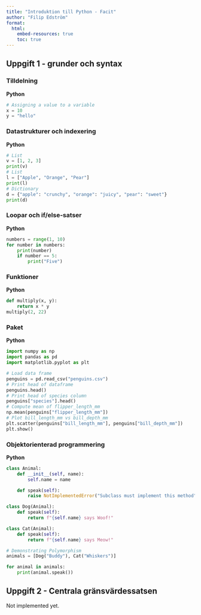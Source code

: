 ```yaml
---
title: "Introduktion till Python - Facit"
author: "Filip Edström"
format: 
  html:
    embed-resources: true
    toc: true
---
```


## Uppgift 1 - grunder och syntax

### Tilldelning



**Python**

```python
# Assigning a value to a variable
x = 10
y = "hello"
```

### Datastrukturer och indexering

**Python**

```python
# List
v = [1, 2, 3]
print(v)
# List
l = ["Apple", "Orange", "Pear"]
print(l)
# Dictionary
d = {"apple": "crunchy", "orange": "juicy", "pear": "sweet"}
print(d)
```

### Loopar och if/else-satser

**Python**

```python
numbers = range(1, 10)
for number in numbers:
    print(number)
    if number == 5:
        print("Five")
```

### Funktioner

**Python**

```python
def multiply(x, y):
    return x * y
multiply(2, 22)
```

### Paket

**Python**

```python
import numpy as np
import pandas as pd
import matplotlib.pyplot as plt

# Load data frame
penguins = pd.read_csv("penguins.csv")
# Print head of dataframe
penguins.head()
# Print head of species column
penguins["species"].head()
# Compute mean of flipper_length_mm
np.mean(penguins["flipper_length_mm"])
# Plot bill_length_mm vs bill_depth_mm
plt.scatter(penguins["bill_length_mm"], penguins["bill_depth_mm"])
plt.show()
```

### Objektorienterad programmering

**Python**

```python
class Animal:
    def __init__(self, name):
        self.name = name

    def speak(self):
        raise NotImplementedError("Subclass must implement this method")

class Dog(Animal):
    def speak(self):
        return f"{self.name} says Woof!"

class Cat(Animal):
    def speak(self):
        return f"{self.name} says Meow!"

# Demonstrating Polymorphism
animals = [Dog("Buddy"), Cat("Whiskers")]

for animal in animals:
    print(animal.speak())

```

## Uppgift 2 - Centrala gränsvärdessatsen

Not implemented yet.